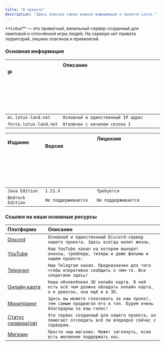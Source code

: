 ```yaml
---
title: "О проекте"
description: "Здесь описана самая важная информация о проекте Lotus."
---
```


<Check>
  **Lotus** — это приватный, ванильный сервер созданный для ламповой и cплoчённой игры людей. На сервере нет привата территорий, лишних плагинов и привилегий.
</Check>

### Основная информация

| IPㅤ ㅤ ㅤ ㅤ ㅤ ㅤ ㅤ ㅤ ㅤ ㅤ ㅤ ㅤ ㅤ ㅤ ㅤ ㅤ ㅤ ㅤ ㅤ ㅤ ㅤ ㅤ ㅤ ㅤ ㅤ ㅤ ㅤ ㅤ ㅤ ㅤ ㅤ ㅤ ㅤ ㅤ ㅤ ㅤ ㅤ ㅤ | Описаниеㅤ ㅤ ㅤ ㅤ ㅤ ㅤ ㅤ ㅤ ㅤ ㅤ ㅤ ㅤ ㅤ ㅤ ㅤ ㅤ ㅤ ㅤ ㅤ ㅤ ㅤ ㅤ ㅤ ㅤ ㅤ ㅤ ㅤ ㅤ ㅤ ㅤ ㅤ ㅤ ㅤ ㅤ ㅤ ㅤ ㅤ ㅤ ㅤ ㅤ ㅤ ㅤ ㅤ ㅤ ㅤ ㅤ ㅤ ㅤ ㅤ ㅤ ㅤ ㅤ ㅤ ㅤ ㅤ ㅤ ㅤ ㅤ ㅤ ㅤ ㅤ ㅤ ㅤ ㅤ ㅤ ㅤ ㅤ ㅤ ㅤ ㅤ ㅤ ㅤ ㅤ ㅤ ㅤ ㅤ ㅤ ㅤ ㅤ ㅤ ㅤ ㅤ ㅤ ㅤ ㅤ ㅤ ㅤ ㅤ ㅤ ㅤ ㅤ ㅤ ㅤ ㅤ ㅤ ㅤ ㅤ ㅤ ㅤ ㅤ ㅤ ㅤ ㅤ ㅤ ㅤ ㅤ ㅤ ㅤ |
| :---------------------------------------------------------------------------- | :------------------------------------------------------------------------------------------------------------------------------------------------------------------------------------------------------------------------------ |
| `mc.lotus-land.net`                                                           | `Основной и единственный IP адрес`                                                                                                                                                                                              |
| `force.lotus-land.net`                                                        | `Отключен с началом сезона I`                                                                                                                                                                                                   |

| Изданиеㅤ ㅤ ㅤ ㅤ ㅤ ㅤ ㅤ ㅤ ㅤ ㅤ ㅤ ㅤ ㅤ ㅤ ㅤ ㅤ ㅤ ㅤ ㅤ ㅤ ㅤ ㅤ ㅤ ㅤ ㅤ ㅤ ㅤ | Версияㅤㅤ ㅤ ㅤ ㅤ ㅤ ㅤ ㅤ ㅤ ㅤ ㅤ ㅤ ㅤ ㅤ ㅤ ㅤ ㅤ ㅤ ㅤ ㅤ ㅤ ㅤ ㅤ ㅤ ㅤ ㅤ ㅤ ㅤ ㅤ ㅤ ㅤ | Лицензияㅤ ㅤ ㅤ ㅤ ㅤ ㅤ ㅤ ㅤ ㅤ ㅤ ㅤ ㅤ ㅤ ㅤ ㅤ ㅤ ㅤ ㅤ ㅤ ㅤ ㅤ ㅤ ㅤ ㅤ ㅤ ㅤ ㅤ ㅤ ㅤ ㅤ ㅤ ㅤ ㅤ ㅤ ㅤ ㅤ ㅤ ㅤ ㅤ ㅤ ㅤ ㅤ ㅤ ㅤ ㅤ ㅤ ㅤ ㅤ ㅤ ㅤ ㅤ ㅤ ㅤ ㅤ ㅤ ㅤ ㅤ ㅤ ㅤ ㅤ ㅤ ㅤ ㅤ |
| :----------------------------------------------------------- | :----------------------------------------------------------------- | :------------------------------------------------------------------------------------------------------------------------------------ |
| `Java Edition`                                               | `1.21.X`                                                           | `Требуется`                                                                                                                           |
| `Bedrock Edition`                                            | `Не поддерживается`                                                | `Не поддерживается`                                                                                                                   |

### Ссылки на наши основные ресурсы

| Платформа                                                            | Описание                                                                                                          |
| :------------------------------------------------------------------- | :---------------------------------------------------------------------------------------------------------------- |
| [Discord](https://discord.gg/YCJ9wweXKv)                             | `Основной и единственный Discord-сервер нашего проекта. Здесь всегда кипит жизнь.`                                |
| [YouTube](https://www.youtube.com/@LotusNetwork-y9h)                 | `Наш YouTube канал на котором выходят анонсы, трейлеры, тизеры и даже фильмы и нашем проекте.`                    |
| [Telegram](https://t.me/LotusMC)                                     | `Наш Telegram канал. Предназначен для того чтобы оперативно сообщить о чём-то. Все секретики здесь!`              |
| [Онлайн карта](https://map.lotus-land.net/)                          | `Наша обновлённая 3D онлайн карта. В ней есть всё чем должна обладать онлайн карта, а в довесок, она ещё и в 3D.` |
| [Мониторинг](https://hotmc.ru/minecraft-server-280106)               | `Здесь вы можете голосовать за наш проект, тем самым продвигая его в топ. Будем очень благодарны за ваш голос!`   |
| [Статус сервера(ов)](https://s.mcstatus.io/3f85f5c8525c38e8024c2c83) | `Это сервис созданный для нашего проекта, он помогает отследить всё ли впорядке сейчас с сервером.`               |
| [Магазин](https://shop.lotus-land.net/)                              | `Просто наш магазин. Может заглянуть, если есть желаение поддержать нас.`                                         |